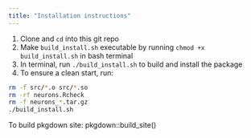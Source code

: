 ```yaml
---
title: "Installation instructions"
---
```


1. Clone and `cd` into this git repo
2. Make `build_install.sh` executable by running `chmod +x build_install.sh` in bash terminal  
3. In terminal, run `./build_install.sh` to build and install the package  
4. To ensure a clean start, run:  

```bash
rm -f src/*.o src/*.so
rm -rf neurons.Rcheck
rm -f neurons_*.tar.gz
./build_install.sh
```

To build pkgdown site: pkgdown::build_site()